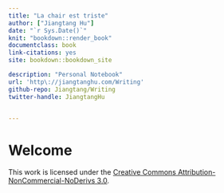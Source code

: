 ```yaml
---
title: "La chair est triste"
author: ["Jiangtang Hu"]
date: "`r Sys.Date()`"
knit: "bookdown::render_book"
documentclass: book
link-citations: yes
site: bookdown::bookdown_site

description: "Personal Notebook"
url: 'http\://jiangtanghu.com/Writing'
github-repo: Jiangtang/Writing
twitter-handle: JiangtangHu


---
```





# Welcome {-}



This work is licensed under the [Creative Commons Attribution-NonCommercial-NoDerivs 3.0](http://creativecommons.org/licenses/by-nc-nd/3.0/us/). 
